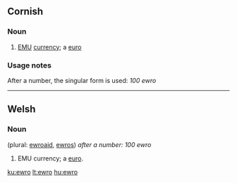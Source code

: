 ==Cornish==

===Noun===
{{kw-noun||ewros}}

# [[EMU]] [[currency]]; a [[euro]]

===Usage notes===
After a number, the singular form is used: ''100 ewro''

----

==Welsh==

===Noun===
{{infl|cy|noun|g=m}} (plural: [[ewroaid]], [[ewros]]) ''after a number: 100 ewro''

# EMU currency; a [[euro]].

[[ku:ewro]]
[[lt:ewro]]
[[hu:ewro]]